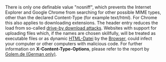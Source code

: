 There is only one definable value "nosniff", which prevents the Internet Explorer and Google Chrome from searching for other possible MIME types, other than the declared Content-Type (for example text/html). For Chrome this also applies to downloading extensions. The header entry reduces the load from so-called [https://en.wikipedia.org/wiki/Drive-by_download drive-by download attacks]. Websites with support for uploading files which, if the names are chosen skillfully, will be treated as executable files or as dynamic [[HTML|HTML-Datei]] by the [[Browser]], could infect your computer or other computers with malicious code. For further information on '''X-Content-Type-Options''', please refer to the report by [https://www.golem.de/news/cross-site-scripting-javascript-code-in-bilder-einbetten-1411-110264-2.html Golem.de (German only)].